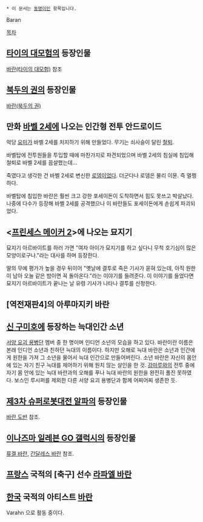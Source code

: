  * 이 문서는 [[동명이인]] 항목입니다.

Baran

[[목차]]

== [[타이의 대모험]]의 등장인물 ==
[[바란(타이의 대모험)]] 참조

== [[북두의 권]]의 등장인물 ==
[[바란(북두의 권)]]

== 만화 [[바벨 2세]]에 나오는 인간형 전투 안드로이드 ==
악당 [[요미]]가 바벨 2세를 처지하기 위해 만들었다. 무기는 쇠사슬이 달린 [[철퇴]].

바벨탑에 전투원들을 투입할 때에 마찬가지로 파견되었으며 바벨 2세의 침실에 침입해 철퇴로 바벨 2세를 끔살했는데...

죽였다고 생각한 건 바벨 2세로 변신한 [[로뎀]]이었다. 더군다나 로뎀은 물리 이뮨. 즉 멀쩡하다.

바벨탑에 침입한 바란은 훨씬 크고 강한 포세이돈이 도착하면서 힘도 못쓰고 박살났다. 나중에 다수가 등장해 바벨 2세를 공격했으나 이 바란들도 포세이돈에게 손쉽게 파괴되었다.

== <[[프린세스 메이커 2]]>에 나오는 묘지기 ==
묘지기 아르바이트를 하러 가면 "여자 아이가 묘지기를 하고 싶다니 무척 호기심이 많은 모양이로구나."라는 대사를 하며 등장한다.

딸의 무예 평가가 높을 경우 뒤이어 "옛날에 결투로 죽은 기사가 묻혀 있는데, 아직 원한이 남아 오늘 같은 밤이면 꼭 돌아온다."라는 이야기를 들려준다. 이 이야기를 들었다면 묘지기 아르바이트가 끝나는 날 유령 기사가 나타나 결투를 신청한다.

== [역전재판4]의 아루마지키 바란 ==

== [[신 구미호]]에 등장하는 늑대인간 소년 ==
[[서양 요괴 용병단]] 멤버 중 한 명이며 인디언 소년의 모습을 하고 있다. 바란이란 이름은 본래 인디언 소년과 친하던 늑대의 이름이다. 하지만 오해로 늑대 바란은 소년과 인간에게 원한을 가져 그 소년을 물어서 늑대 인간으로 만들어버린다. 소년 바란은 자신의 몸안에 있는 자기 친구 늑대를 제어하기 위해 원치 않는 살인을 한 것. [[강마루]]와의 전투 중에 자기 몸 안에 있는 늑대 바란과의 오해를 푸나 늑대 바란의 원한을 완전히 풀진 못하였다. 보스인 루시퍼를 제외한 다른 서양 요괴 용병단과 함께 어찌어찌 생존한 듯.

== [[제3차 슈퍼로봇대전 알파]]의 등장인물 ==
[[바란 도반]] 참조.

== [[이나즈마 일레븐 GO 갤럭시]]의 등장인물 ==
[[류겔 바란]], [[간달레스 바란]] 참조.

== [[프랑스]] 국적의 [축구] 선수 [[라파엘 바란]] ==

== [[한국]] 국적의 아티스트 [[바란]] ==
Varahn 으로 활동 중이다.
